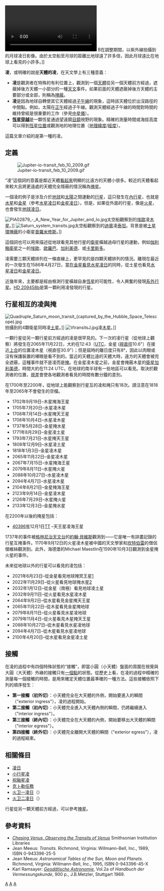 [[File:Moon_transit_of_sun_large.ogv|thumb]] B在調整期間，以紫外線拍攝到的月球凌日影像。由於太空船至月球的距離比地球遠了許多倍，因此月球遠比在地球上看見的小許多。]]

'''凌'''，或明確的說是'''天體的凌'''，在天文學上有三種意義：

* '''凌'''是觀測者在特殊的有利位置上，觀測到一個[[天體|天體]]從另一個天體前方經過，遮蔽掉後方天體一小部分的一種[[天文學|天文]]事件。如果前面的天體遮蔽掉後方天體的主要部分或全部，則稱為[[掩星|掩蔽]]。
* '''凌'''是因為地球自轉使其它天體經過[[子午圈|子午線]]的現象，這時該天體位於出沒路徑的中間點。例如，太陽在[[正午|正午]]經過子午線。觀測天體經過子午線的時間對時間的維持曾經是很重要的工作（參見[[中星儀|中星儀]]）。 
* '''[[恆星穿越|恆星穿越]]'''是一顆恆星通過望遠鏡[[接目鏡|目鏡]]視野的現象。精確的測量時間或海拔高度可以得到[[恆星位置|恆星位置]]或觀測地的地理位置（[[緯度|地理緯度]]/[[經度|經度]]）。

這篇文章介紹的是第一種的凌。

== 定義 ==
[[File:Jupiter-io-transit_feb_10_2009.gif|thumb]]

“凌”這個詞的意義是鄰近天體[[視直徑|看起來]]明顯的比遠方的天體小很多。較近的天體看起來較大且將更遠處的天體完全隱蔽的情況稱為[[掩星|掩星]]。

一個凌的例子是涉及介於[[地球|地球]]和[[太陽|太陽]]之間運動的[[行星|行星]]，這只發生在[[內側行星|內行星]]，也就是[[水星|水星]]和[[金星|金星]]（參考[[水星凌日|水星凌日]]和[[金星凌日|金星凌日]]）。但是，如果從外面的行星，像是[[火星|火星]]，也會發生[[地球凌日_(火星)|地球凌日]]。

[[File:PIA02879_-_A_New_Year_for_Jupiter_and_Io.jpg|left]]太空船觀察到的[[木衛一|埃歐]]凌[[木星|木星]]。]]
[[File:Saturn_system_transits.jpg|thumb]]太空船觀察到的[[土衛四|迪奧]]凌[[土衛六|泰坦]]。背景是被[[土星環|土星環]][[掩星|掩蔽]]的小衛星[[土衛十六|普羅米修斯]]。]]

這個詞也可以用來描述從地球看見其他行星的[[天然衛星|衛星]]橫越過母行星的運動，例如[[伽利略衛星|伽利略衛星]]之一的[[木衛一|埃歐]]、[[木衛二|歐羅巴]]、[[木衛三|加利美德]]、或[[木衛四|卡里斯多]]。

凌需要三顆天體排列在一條直線上，更罕見的是四顆天體排列的情況。離現在最近的一次發生在1586年4月27日，當[[水星凌日_(金星)|在金星看見水星凌日]]的同時，從土星也看見[[水星凌日_(土星)|水星凌日]]和[[金星凌日_(土星)|金星凌日]]。

近幾年來，主要都是經由檢測行星橫越自身[[恆星|恆星]]的可能性，令人興奮的發現[[系外行星|系外行星]]。[[HD_209458b|HD 209458b]]是第一顆利用凌發現的行星。

{{Clear|left}}

== 行星相互的凌與掩 ==
[[File:Quadruple_Saturn_moon_transit_(captured_by_the_Hubble_Space_Telescope).jpg|thumb]]拍攝到的4顆衛星同時凌[[土星|土星]]。]]
[[File:VtransitsJ.jpg|thumb]]凌[[木星|木星]]。]]

一顆行星從另一顆行星前方經過的凌是很罕見的。下一次的凌行星（從地球上觀察）將發生在2065年11月22日，大約在12:43（[[協調世界時|UTC]]，金星 ([[視直徑|視直徑]]10.6"）在接近[[合_(天體位置)|上合]]的位置凌木星（視直徑30.9"）；但是屆時的離日度只有8°，因此以肉眼或沒有保護裝置的裸眼是看不到的。當近的天體比遠的天體大時，遠方的天體會被完全遮蔽，這種事件就不是凌而是[[掩星|掩]]。在金星凌木星之前，金星會掩蔽木星的[[天然衛星|衛星]][[木衛三|加利美德]]，時間大約在11:24 UTC，在地球的南半球有一些地區可以看見。取決於觀測者的位置，[[視差|視差]]會使各地觀測者看見的時間有數分鐘的差別。

在1700年至2200年，從地球上能觀察到行星互的凌和掩只有18次。請注意在1818年至2065年不會發生的空檔。
* 1702年9月19日–木星掩海王星
* 1705年7月20日–水星凌木星
* 1708年7月14日–水星掩天王星
* 1708年10月4日–水星凌木星
* 1737年5月28日–金星掩水星
* 1771年8月29日–金星凌土星
* 1793年7月21日–水星掩天王星
* 1808年12月9日–水星凌土星
* 1818年1月3日–金星凌木星
* 2065年11月22日–金星凌木星
* 2067年7月15日–水星掩海王星
* 2079年8月11日–水星掩火星
* 2088年10月27日–水星凌木星
* 2094年4月7日–水星凌木星
* 2104年8月21日–金星掩海王星
* 2123年9月14日–金星凌木星
* 2126年7月29日–水星掩火星
* 2133年12月3日–金星掩水星
在2200年以後的掩星包括：
* [[第11千年及以後#天文事件|40396年]]12月1日[[地球時|TT]] –天王星凌海王星

1737年的事件被[[格林尼治皇家天文台|格林尼治天文台]]的[[約翰·貝維斯|約翰·貝維斯]]觀測到——它是唯一有詳盡記錄的行星互掩事件。1170年9月12日的火星凌木星被中國的天文學家和[[坎特伯雷|坎特伯雷]]的僧侶傑維絲觀測到。此外，海德堡的Michael Maestlin在1590年10月3日觀測到金星掩火星的事件。

未來從地球以外的行星可以看見的凌包括：
* 2021年6月23日–從金星看見地球掩冥王星[http://space.jpl.nasa.gov/cgi-bin/wspace?tbody=399&vbody=299&month=6&day=23&year=2021&hour=23&minute=24&fovmul=1&rfov=0.01&bfov=30&porbs=1&showsc=1] {{Webarchive|url=https://archive.today/20120716044122/http://space.jpl.nasa.gov/cgi-bin/wspace?tbody=399&vbody=299&month=6&day=23&year=2021&hour=23&minute=24&fovmul=1&rfov=0.01&bfov=30&porbs=1&showsc=1 |date=2012-07-16 }}
* 2022年11月29日–從火星看見地球掩水星[http://space.jpl.nasa.gov/cgi-bin/wspace?tbody=399&vbody=499&month=11&day=29&year=2022&hour=20&minute=16&fovmul=-1&bfov=30&porbs=1]
* 2032年1月12日–從金星（南極）看見地球凌土星 
* 2032年9月11日–從火星看見水星凌木星
* 2064年9月2日–從水星看見金星掩天王星
* 2065年11月22日–從木星看見金星掩地球
* 2079年8月11日–從火星看見水星凌地球
* 2079年11月4日–從火星看見木星掩天王星
* 2088年10月27日–從木星看見水星凌地球
* 2094年4月7日–從木星看見水星凌地球
* 2100年4月20日–從水星看見金星凌土星

== 接觸 ==
在凌的過程中有四個特殊狀態的“接觸”，即當小圓（小天體）盤面的周圍在視覺與大圓（大天體）外緣的接觸只有[[相切|一個點]]的狀態。從歷史上看，在凌的過程中精確的測量每一個接觸的時間，是用來確定天體位置最準確的一種方法。這些接觸依照下列的順序發生：

* '''第一接觸（初外切）'''：小天體完全在大天體的外側，開始要進入的瞬間（"exterior ingress"），凌的過程開始。
* '''第二接觸（初內切）'''：小天體完全進入大天體內側的瞬間，仍將繼續進入（"interior ingress"）。
* '''第三接觸（終內切）'''：小天體完全在大天體的內側，開始要移出大天體的瞬間（"interior egress"）。
* '''第四接觸（終外切）'''：小天體完全離開大天體的瞬間（"exterior egress"），凌的過程結束。

== 相關條目 ==
* [[凌日|凌日]]
* [[小行星凌|小行星凌]]
* [[祝融星|祝融星凌]]
* [[克卜勒任務|克卜勒任務]]
* [[火卫一凌日|火卫一凌日]]（{{lang|en|Transit of Phobos from Mars}}）
* [[火卫二凌日|火卫二凌日]]（{{lang|en|Transit of Deimos from Mars}}）

行星從另一顆天體前方經過，可以參考[[掩星|掩星]]。

{{commonscat|Astronomical transit}}

== 參考資料 ==
* ''[http://www.sil.si.edu/exhibitions/chasing-venus/intro.htm Chasing Venus, Observing the Transits of Venus]{{Wayback|url=http://www.sil.si.edu/exhibitions/chasing-venus/intro.htm |date=20080525161241 }}'' Smithsonian Institution Libraries
* Jean Meeus: ''Transits.'' Richmond, Virginia: Willmann-Bell, Inc., 1989, ISBN 0-943396-25-5
* Jean Meeus: ''Astronomical Tables of the Sun, Moon and Planets.'' Richmond, Virginia: Willmann-Bell, Inc., 1995, ISBN 0-943396-45-X
* Karl Ramsayer: ''[[Geodetic_astronomy|Geodätische Astronomie]]'', Vol.2a of ''Handbuch der Vermessungskunde'', 900 p., J.B.Metzler, Stuttgart 1969.

[[Category:天文学术语|A]]
[[Category:天文測量|A]]
[[Category:天文现象|A]]